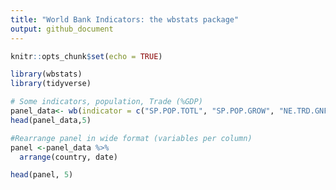```yaml
---
title: "World Bank Indicators: the wbstats package"
output: github_document
---
```


```r
knitr::opts_chunk$set(echo = TRUE)
```

```r
library(wbstats)
library(tidyverse)
```

```r
# Some indicators, population, Trade (%GDP)
panel_data<- wb(indicator = c("SP.POP.TOTL", "SP.POP.GROW", "NE.TRD.GNFS.ZS"), startdate = 1960, enddate = 2017, return_wide = TRUE)
head(panel_data,5)
```

```r
#Rearrange panel in wide format (variables per column)
panel <-panel_data %>% 
  arrange(country, date) 
```

```r
head(panel, 5)
```

